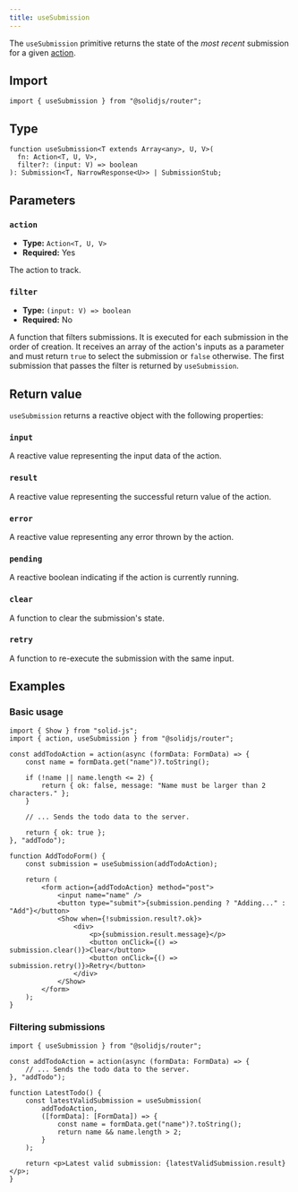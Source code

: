 ```yaml
---
title: useSubmission
---
```


The `useSubmission` primitive returns the state of the _most recent_ submission for a given [action](/solid-router/concepts/actions).

## Import

```tsx
import { useSubmission } from "@solidjs/router";
```

## Type

```tsx
function useSubmission<T extends Array<any>, U, V>(
  fn: Action<T, U, V>,
  filter?: (input: V) => boolean
): Submission<T, NarrowResponse<U>> | SubmissionStub;
```

## Parameters

### `action`

- **Type:** `Action<T, U, V>`
- **Required:** Yes

The action to track.

### `filter`

- **Type:** `(input: V) => boolean`
- **Required:** No

A function that filters submissions.
It is executed for each submission in the order of creation.
It receives an array of the action's inputs as a parameter and must return `true` to select the submission or `false` otherwise.
The first submission that passes the filter is returned by `useSubmission`.

## Return value

`useSubmission` returns a reactive object with the following properties:

### `input`

A reactive value representing the input data of the action.

### `result`

A reactive value representing the successful return value of the action.

### `error`

A reactive value representing any error thrown by the action.

### `pending`

A reactive boolean indicating if the action is currently running.

### `clear`

A function to clear the submission's state.

### `retry`

A function to re-execute the submission with the same input.

## Examples

### Basic usage

```tsx
import { Show } from "solid-js";
import { action, useSubmission } from "@solidjs/router";

const addTodoAction = action(async (formData: FormData) => {
	const name = formData.get("name")?.toString();

	if (!name || name.length <= 2) {
		return { ok: false, message: "Name must be larger than 2 characters." };
	}

	// ... Sends the todo data to the server.

	return { ok: true };
}, "addTodo");

function AddTodoForm() {
	const submission = useSubmission(addTodoAction);

	return (
		<form action={addTodoAction} method="post">
			<input name="name" />
			<button type="submit">{submission.pending ? "Adding..." : "Add"}</button>
			<Show when={!submission.result?.ok}>
				<div>
					<p>{submission.result.message}</p>
					<button onClick={() => submission.clear()}>Clear</button>
					<button onClick={() => submission.retry()}>Retry</button>
				</div>
			</Show>
		</form>
	);
}
```

### Filtering submissions

```tsx
import { useSubmission } from "@solidjs/router";

const addTodoAction = action(async (formData: FormData) => {
	// ... Sends the todo data to the server.
}, "addTodo");

function LatestTodo() {
	const latestValidSubmission = useSubmission(
		addTodoAction,
		([formData]: [FormData]) => {
			const name = formData.get("name")?.toString();
			return name && name.length > 2;
		}
	);

	return <p>Latest valid submission: {latestValidSubmission.result}</p>;
}
```
